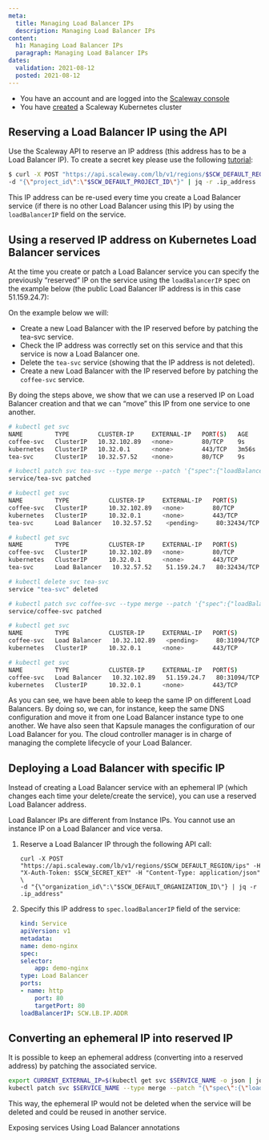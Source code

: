 ```yaml
---
meta:
  title: Managing Load Balancer IPs
  description: Managing Load Balancer IPs
content:
  h1: Managing Load Balancer IPs
  paragraph: Managing Load Balancer IPs
dates:
  validation: 2021-08-12
  posted: 2021-08-12
---
```


<Message type="requirement">

  - You have an account and are logged into the [Scaleway console](https://console.scaleway.com)
  - You have [created](/compute/kubernetes/how-to/create-cluster/) a Scaleway Kubernetes cluster
  
</Message>

## Reserving a Load Balancer IP using the API

Use the Scaleway API to reserve an IP address (this address has to be a Load Balancer IP).
To create a secret key please use the following [tutorial](/console/my-project/how-to/generate-api-key/):

```sh
$ curl -X POST "https://api.scaleway.com/lb/v1/regions/$SCW_DEFAULT_REGION/ips" -H "X-Auth-Token: $SCW_SECRET_KEY" -H "Content-Type: application/json" \
-d "{\"project_id\":\"$SCW_DEFAULT_PROJECT_ID\"}" | jq -r .ip_address
```

This IP address can be re-used every time you create a Load Balancer service (if there is no other Load Balancer using this IP) by using the `loadBalancerIP` field on the service.

## Using a reserved IP address on Kubernetes Load Balancer services 

At the time you create or patch a Load Balancer service you can specify the previously “reserved” IP on the service using the `loadBalancerIP` spec on the example below (the public Load Balancer IP address is in this case 51.159.24.7):

On the example below we will:

* Create a new Load Balancer with the IP reserved before by patching the tea-svc service.
* Check the IP address was correctly set on this service and that this service is now a Load Balancer one.
* Delete the `tea-svc` service (showing that the IP address is not deleted).
* Create a new Load Balancer with the IP reserved before by patching the `coffee-svc` service.

By doing the steps above, we show that we can use a reserved IP on Load Balancer creation and that we can “move” this IP from one service to one another.

```sh
# kubectl get svc
NAME         TYPE        CLUSTER-IP     EXTERNAL-IP   PORT(S)   AGE
coffee-svc   ClusterIP   10.32.102.89   <none>        80/TCP    9s
kubernetes   ClusterIP   10.32.0.1      <none>        443/TCP   3m56s
tea-svc      ClusterIP   10.32.57.52    <none>        80/TCP    9s

# kubectl patch svc tea-svc --type merge --patch '{"spec":{"loadBalancerIP": "51.159.24.7","type":"Load Balancer"}}'
service/tea-svc patched

# kubectl get svc
NAME         TYPE           CLUSTER-IP     EXTERNAL-IP   PORT(S)        AGE
coffee-svc   ClusterIP      10.32.102.89   <none>        80/TCP         44s
kubernetes   ClusterIP      10.32.0.1      <none>        443/TCP        4m31s
tea-svc      Load Balancer   10.32.57.52    <pending>     80:32434/TCP   44s

# kubectl get svc
NAME         TYPE           CLUSTER-IP     EXTERNAL-IP   PORT(S)        AGE
coffee-svc   ClusterIP      10.32.102.89   <none>        80/TCP         45s
kubernetes   ClusterIP      10.32.0.1      <none>        443/TCP        4m32s
tea-svc      Load Balancer   10.32.57.52    51.159.24.7   80:32434/TCP   45s

# kubectl delete svc tea-svc
service "tea-svc" deleted

# kubectl patch svc coffee-svc --type merge --patch '{"spec":{"loadBalancerIP": "51.159.24.7","type":"Load Balancer"}}'
service/coffee-svc patched

# kubectl get svc
NAME         TYPE           CLUSTER-IP     EXTERNAL-IP   PORT(S)        AGE
coffee-svc   Load Balancer   10.32.102.89   <pending>     80:31094/TCP   100s
kubernetes   ClusterIP      10.32.0.1      <none>        443/TCP        5m27s

# kubectl get svc
NAME         TYPE           CLUSTER-IP     EXTERNAL-IP   PORT(S)        AGE
coffee-svc   Load Balancer   10.32.102.89   51.159.24.7   80:31094/TCP   103s
kubernetes   ClusterIP      10.32.0.1      <none>        443/TCP        5m30s
```

As you can see, we have been able to keep the same IP on different Load Balancers. By doing so, we can, for instance, keep the same DNS configuration and move it from one Load Balancer instance type to one another. We have also seen that Kapsule manages the configuration of our Load Balancer for you. The cloud controller manager is in charge of managing the complete lifecycle of your Load Balancer.

## Deploying a Load Balancer with specific IP
Instead of creating a Load Balancer service with an ephemeral IP (which changes each time your delete/create the service), you can use a reserved Load Balancer address.

<Message type="important">

  Load Balancer IPs are different from Instance IPs. You cannot use an instance IP on a Load Balancer and vice versa.

</Message>

1. Reserve a Load Balancer IP through the following API call:

    ```
    curl -X POST "https://api.scaleway.com/lb/v1/regions/$SCW_DEFAULT_REGION/ips" -H "X-Auth-Token: $SCW_SECRET_KEY" -H "Content-Type: application/json" \
    -d "{\"organization_id\":\"$SCW_DEFAULT_ORGANIZATION_ID\"} | jq -r .ip_address"
    ```

2. Specify this IP address to `spec.loadBalancerIP` field of the service:

    ```yml
    kind: Service
    apiVersion: v1
    metadata:
    name: demo-nginx
    spec:
    selector:
        app: demo-nginx
    type: Load Balancer
    ports:
    - name: http
        port: 80
        targetPort: 80
    loadBalancerIP: SCW.LB.IP.ADDR
    ```

## Converting an ephemeral IP into reserved IP
It is possible to keep an ephemeral address (converting into a reserved address) by patching the associated service.

```sh
export CURRENT_EXTERNAL_IP=$(kubectl get svc $SERVICE_NAME -o json | jq -r .status.loadBalancer.ingress[0].ip)
kubectl patch svc $SERVICE_NAME --type merge --patch "{\"spec\":{\"loadBalancerIP\": \"$CURRENT_EXTERNAL_IP\"}}"
```
This way, the ephemeral IP would not be deleted when the service will be deleted and could be reused in another service.

<Navigation title="See Also">
  <PreviousButton to="/compute/kubernetes/api-cli/exposing-services/">Exposing services</PreviousButton>
  <NextButton to="/compute/kubernetes/api-cli/using-load-balancer-annotations/">Using Load Balancer annotations</NextButton>
</Navigation>